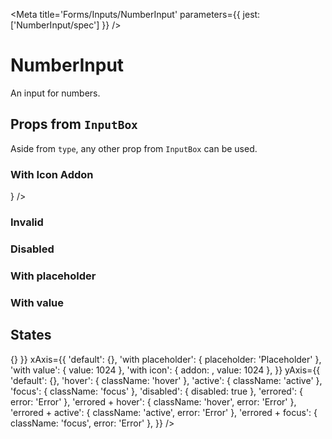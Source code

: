 

<Meta
  title='Forms/Inputs/NumberInput'
  parameters={{ jest: ['NumberInput/spec'] }}
/>

# NumberInput

An input for numbers.

<Canvas>
  <Story name='Default'>
    <NumberInput />
  </Story>
</Canvas>

<ArgsTable of={NumberInput} />

## Props from <LinkTo kind='Forms/InputBox' story='Default Story'>`InputBox`</LinkTo>

Aside from `type`, any other prop from <LinkTo kind='Forms/InputBox' story='Default Story'>`InputBox`</LinkTo> can be
used.

### With Icon Addon

<Canvas>
  <Story name='With Icon Addon'>
    <NumberInput addon={<Icon name='send' size='x20' />} />
  </Story>
</Canvas>

### Invalid

<Canvas>
  <Story name='Invalid'>
    <NumberInput error='Error' />
  </Story>
</Canvas>

### Disabled

<Canvas>
  <Story name='Disabled'>
    <NumberInput disabled />
  </Story>
</Canvas>

### With placeholder

<Canvas>
  <Story name='With Placeholder'>
    <NumberInput placeholder='Placeholder' />
  </Story>
</Canvas>

### With value

<Canvas>
  <Story name='With Value'>
    <NumberInput defaultValue={1024} />
  </Story>
</Canvas>

## States

<Story name='States'>
  <PropsVariationSection
    component={NumberInput}
    common={{ onChange: () => {} }}
    xAxis={{
      'default': {},
      'with placeholder': { placeholder: 'Placeholder' },
      'with value': { value: 1024 },
      'with icon': { addon: <Icon name='discover' size='x20' />, value: 1024 },
    }}
    yAxis={{
      'default': {},
      'hover': { className: 'hover' },
      'active': { className: 'active' },
      'focus': { className: 'focus' },
      'disabled': { disabled: true },
      'errored': { error: 'Error' },
      'errored + hover': { className: 'hover', error: 'Error' },
      'errored + active': { className: 'active', error: 'Error' },
      'errored + focus': { className: 'focus', error: 'Error' },
    }}
  />
</Story>
